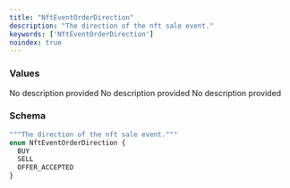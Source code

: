 ```yaml
---
title: "NftEventOrderDirection"
description: "The direction of the nft sale event."
keywords: ['NftEventOrderDirection']
noindex: true
---
```


### Values

<ResponseField name="BUY" type="enum">
  No description provided
</ResponseField>

<ResponseField name="SELL" type="enum">
  No description provided
</ResponseField>

<ResponseField name="OFFER_ACCEPTED" type="enum">
  No description provided
</ResponseField>

### Schema


```graphql 
"""The direction of the nft sale event."""
enum NftEventOrderDirection {
  BUY
  SELL
  OFFER_ACCEPTED
}
```
